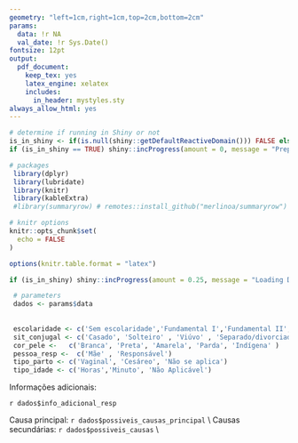 ```yaml
---
geometry: "left=1cm,right=1cm,top=2cm,bottom=2cm"
params:
  data: !r NA
  val_date: !r Sys.Date()
fontsize: 12pt
output: 
  pdf_document: 
    keep_tex: yes
    latex_engine: xelatex
    includes:
      in_header: mystyles.sty
always_allow_html: yes
---
```


```r

# determine if running in Shiny or not
is_in_shiny <- if(is.null(shiny::getDefaultReactiveDomain())) FALSE else TRUE
if (is_in_shiny == TRUE) shiny::incProgress(amount = 0, message = "Preparando")

# packages
 library(dplyr)
 library(lubridate)
 library(knitr)
 library(kableExtra)
 #library(summaryrow) # remotes::install_github("merlinoa/summaryrow")

# knitr options
knitr::opts_chunk$set(
  echo = FALSE
)

options(knitr.table.format = "latex")

```

<!--


-->

```r
if (is_in_shiny) shiny::incProgress(amount = 0.25, message = "Loading Data")

 # parameters
 dados <- params$data
 
 
 escolaridade <- c('Sem escolaridade','Fundamental I','Fundamental II', 'Ensino médio'  ,'Superior Incompleto', 'Superior Completo' )
 sit_conjugal <- c('Casado', 'Solteiro' , 'Viúvo' , 'Separado/divorciado' , 'União estável', 'Ignorado' )
 cor_pele <-   c('Branca', 'Preta', 'Amarela', 'Parda', 'Indígena' )
 pessoa_resp <-  c('Mãe' , 'Responsável')
 tipo_parto <- c('Vaginal', 'Cesáreo', 'Não se aplica')
 tipo_idade <- c('Horas','Minuto', 'Não Aplicável')

```



\newpage


\begin{center}
\Large
   Formulário de registro \\
   de Infrequência Escolar.
\Large
\end{center}

\vspace{0.4cm}
<!-- em seguida, moddificar aqui quando estrugturar a lista de usuários-->
 \begin{tabular}{p{0.33\textwidth}p{0.33\textwidth}p{0.33\textwidth}}
 
 Responsável: `r dados$send_usuario`  &   & Número do registro: `r dados$id` \\
 
 Município: `r dados$municipio`  & Escola: `r dados$escola ` &  \\
 
 É um período atípico? `r if(dados$periodo_atipico == 1){"Sim"}else{"Não"}` & & 

\end{tabular}


 Informações adicionais:
 
 `r dados$infreq_adicional`
 
 \vspace{0.4cm}
 \hrule
 
 \begin{flushleft}
 \large Dados do Aluno 
 \end{flushleft}


 \begin{tabular}{p{0.33\textwidth}p{0.33\textwidth}p{0.33\textwidth}}
 Aluno: `r dados$aluno` & CPF Aluno: `r dados$aluno_cpf` & Data de nascimento: `r dados$dat_nascimento` \\  
 
 Idade: `r dados$idade ` &  Série: `r dados$serie` & Turma: `r dados$turma ` \\
 
 Município de residência: `r dados$municipio_residencia ` & Endereço: `r dados$endereco_residencia ` & Bairro: `r dados$bairro_residencia` \\

 Pessoa responsável: `r pessoa_resp[dados$pessoa_responsavel]` & Nome responsável: `r dados$nome_responsavel` & Nome responsável (2): `r dados$nome_responsavel_2`
 
 
\end{tabular}

 
 Informações adicionais:
 
 `r dados$info_adicional_resp`
 
  \vspace{0.4cm}
 \hrule
 
 \begin{flushleft}
 \large Caracterização do Evento
 \end{flushleft}
 
 Causa principal: `r dados$possiveis_causas_principal ` \\
 Causas secundárias: `r dados$possiveis_causas ` \\ 
 
  \begin{flushleft}
 \large Datas:
 \end{flushleft}
 \begin{tabular}{p{0.25\textwidth}p{0.25\textwidth}p{0.25\textwidth}p{0.25\textwidth}}
 `r dados$falta_1 ` & `r dados$falta_2 ` & `r dados$falta_3 ` & `r dados$falta_4 ` \\
 `r dados$falta_5` & `r dados$falta_6` &   `r dados$falta_7 ` & 
 
\end{tabular}
 
